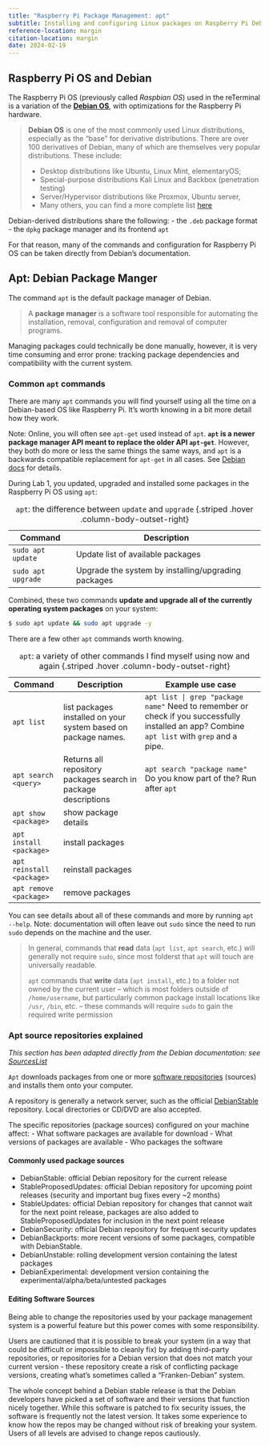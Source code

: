 ```yaml
---
title: "Raspberry Pi Package Management: apt"
subtitle: Installing and configuring Linux packages on Raspberry Pi Debian using the `apt` package manager. 
reference-location: margin
citation-location: margin
date: 2024-02-19
---
```


## Raspberry Pi OS and Debian

The Raspberry Pi OS (previously called *Raspbian OS*) used in the reTerminal is a variation of the [**Debian OS**](https://en.wikipedia.org/wiki/Debian), with optimizations for the Raspberry Pi hardware.

> **Debian OS** is one of the most commonly used Linux distributions, especially as the "base" for derivative distributions. There are over 100 derivatives of Debian, many of which are themselves very popular distributions. These include:
>
> - Desktop distributions like Ubuntu, Linux Mint, elementaryOS;
> - Special-purpose distributions Kali Linux and Backbox (penetration testing)
> - Server/Hypervisor distributions like Proxmox, Ubuntu server, 
> - Many others, you can find a more complete list [here](https://en.wikipedia.org/wiki/List_of_Linux_distributions#Debian-based)

Debian-derived distributions share the following:
- the `.deb` package format 
- the `dpkg` package manager and its frontend `apt`

For that reason, many of the commands and configuration for Raspberry Pi OS can be taken directly from Debian's documentation.

## Apt: Debian Package Manger

The command `apt` is the default package manager of Debian.

> A **package manager** is a software tool responsible for automating the installation, removal, configuration and removal of computer programs.

Managing packages could technically be done manually, however, it is very time consuming and error prone: tracking package dependencies and compatibility with the current system. 

### Common `apt` commands

There are many `apt` commands you will find yourself using all the time on a Debian-based OS like Raspberry Pi. It's worth knowing in a bit more detail how they work.

Note: Online, you will often see `apt-get` used instead of `apt`. **`apt` is a newer package manager API meant to replace the older API `apt-get`**. However, they both do more or less the same things the same ways, and `apt` is a backwards compatible replacement for `apt-get` in all cases. See [Debian docs](https://www.debian.org/doc/manuals/debian-handbook/sect.apt-get.en.html) for details.

During Lab 1, you updated, upgraded and installed some packages in the Raspberry Pi OS using `apt`:

| Command                 | Description                                                        |
| ----------------------- | ------------------------------------------------------------------ |
| `sudo apt update`       | Update list of available packages |
| `sudo apt upgrade`      | Upgrade the system by installing/upgrading packages |

: `apt`: the difference between `update` and `upgrade` {.striped .hover .column-body-outset-right}

Combined, these two commands **update and upgrade all of the currently operating system packages** on your system:

```bash
$ sudo apt update && sudo apt upgrade -y
```


There are a few other `apt` commands worth knowing.

| Command | Description | Example use case |
| ------- | ----------- | ---------------- |
| `apt list` | list packages installed on your system based on package names. |  `apt list | grep "package name"` Need to remember or check if you successfully installed an app? Combine `apt list` with `grep` and a pipe. |
| `apt search <query>` | Returns all repository packages search in package descriptions | `apt search "package name"` Do you know part of the? Run after `apt`
| `apt show <package>` | show package details |
| `apt install <package>` | install packages |
| `apt reinstall <package>` | reinstall packages |
| `apt remove <package>` | remove packages |

: `apt`: a variety of other commands I find myself using now and again {.striped .hover .column-body-outset-right}

You can see details about all of these commands and more by running `apt --help`. Note: documentation will often leave out `sudo` since the need to run `sudo` depends on the machine and the user. 

> In general, commands that **read** data (`apt list`, `apt search`, etc.) will generally not require `sudo`, since most folderst that `apt` will touch are universally readable.
>
> `apt` commands that **write** data (`apt install`, etc.) to a folder not owned by the current user -- which is most folders outside of `/home/username`, but particularly common package install locations like `/usr`, `/bin`, etc. -- these commands will require `sudo` to gain the required write permission

### Apt source repositories explained

*This section has been adapted directly from the Debian documentation: see [SourcesList](https://wiki.debian.org/SourcesList)*

`Apt` downloads packages from one or more [software repositories](https://wiki.debian.org/DebianRepository) (sources) and installs them onto your computer.

A repository is generally a network server, such as the official [DebianStable](https://wiki.debian.org/DebianStable) repository. Local directories or CD/DVD are also accepted.

The specific repositories (package sources) configured on your machine affect:
    - What software packages are available for download
    - What versions of packages are available
    - Who packages the software 

#### Commonly used package sources

- DebianStable: official Debian repository for the current release
- StableProposedUpdates: official Debian repository for upcoming point releases (security and important bug fixes every ~2 months)
- StableUpdates: official Debian repository for changes that cannot wait for the next point release, packages are also added to StableProposedUpdates for inclusion in the next point release
- DebianSecurity: official Debian repository for frequent security updates
- DebianBackports: more recent versions of some packages, compatible with DebianStable.
- DebianUnstable: rolling development version containing the latest packages
- DebianExperimental: development version containing the experimental/alpha/beta/untested packages 

#### Editing Software Sources

Being able to change the repositories used by your package management system is a powerful feature but this power comes with some responsibility. 

Users are cautioned that it is possible to break your system (in a way that could be difficult or impossible to cleanly fix) by adding third-party repositories, or repositories for a Debian version that does not match your current version - these repository create a risk of conflicting package versions, creating what's sometimes called a "Franken-Debian" system. 

The whole concept behind a Debian stable release is that the Debian developers have picked a set of software and their versions that function nicely together. While this software is patched to fix security issues, the software is frequently not the latest version. It takes some experience to know how the repos may be changed without risk of breaking your system. Users of all levels are advised to change repos cautiously.
